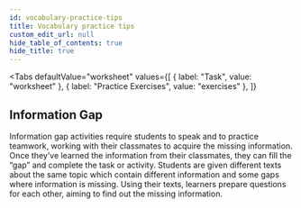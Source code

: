 ```yaml
---
id: vocabulary-practice-tips
title: Vocabulary practice tips
custom_edit_url: null
hide_table_of_contents: true
hide_title: true
---
```



<Tabs
  defaultValue="worksheet"
  values={[
    { label: "Task", value: "worksheet" },
    { label: "Practice Exercises", value: "exercises" },
  ]}
>

<TabItem value="worksheet">

## Information Gap

Information gap activities require students to speak and to practice teamwork, working with their classmates to acquire the missing information. Once they’ve learned the information from their classmates, they can fill the “gap” and complete the task or activity. Students are given different texts about the same topic which contain different information and some gaps where information is missing. Using their texts, learners prepare questions for each other, aiming to find out the missing information.

</TabItem>

<TabItem value="exercises">
  <Frame src="https://learningapps.org/watch?v=p8tdhspf321" height="380px" />
</TabItem>

</Tabs>